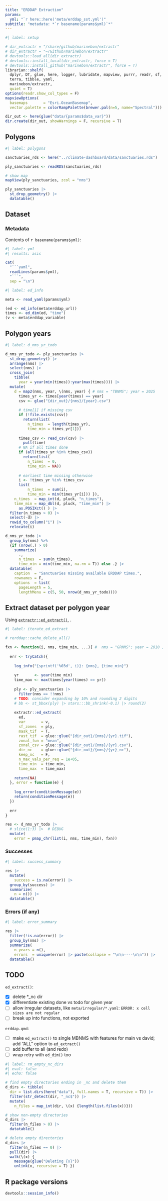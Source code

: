 ```yaml
---
title: "ERDDAP Extraction"
params:
  yml: "`r here::here('meta/erddap_sst.yml')"
subtitle: "metadata: *`r basename(params$yml)`*"
---
```


```r
#| label: setup

# dir_extractr = "/share/github/marinebon/extractr"
# dir_extractr = "~/Github/marinebon/extractr"
# devtools::load_all(dir_extractr)
# devtools::install_local(dir_extractr, force = T)
# devtools::install_github("marinebon/extractr", force = T)
librarian::shelf(
  dplyr, DT, glue, here, logger, lubridate, mapview, purrr, readr, sf, stringr,
  terra, tibble, yaml,
  marinebon/extractr,
  quiet = T)
options(readr.show_col_types = F)
mapviewOptions(
  basemaps       = "Esri.OceanBasemap",
  vector.palette = colorRampPalette(brewer.pal(n=5, name="Spectral")))

dir_out <- here(glue("data/{params$data_var}"))
dir.create(dir_out, showWarnings = F, recursive = T)
```

## Polygons

```r
#| label: polygons

sanctuaries_rds <- here("../climate-dashboard/data/sanctuaries.rds")

ply_sanctuaries <- readRDS(sanctuaries_rds)

# show map
mapView(ply_sanctuaries, zcol = "nms")

ply_sanctuaries |>
  st_drop_geometry() |>
  datatable()
```

## Dataset

### Metadata

Contents of `r basename(params$yml)`:

```r
#| label: yml
#| results: asis

cat(
  "```yaml",
  readLines(params$yml),
  "```",
  sep = "\n")
```

```r
#| label: ed_info

meta <- read_yaml(params$yml) 

(ed <- ed_info(meta$erddap_url))
times <- ed_dim(ed, "time")
(v <- meta$erddap_variable)
```

## Polygon years

```r
#| label: d_nms_yr_todo

d_nms_yr_todo <- ply_sanctuaries |> 
  st_drop_geometry() |> 
  arrange(nms) |> 
  select(nms) |> 
  cross_join(
    tibble(
      year = year(min(times)):year(max(times)))) |> 
  mutate(
    d = map2(nms, year, \(nms, year) { # nms = "TBNMS"; year = 2025
      times_yr <- times[year(times) == year]
      csv <- glue("{dir_out}/{nms}/{year}.csv")
      
      # time[1] if missing csv
      if (!file.exists(csv))
        return(list(
          n_times  = length(times_yr),
          time_min = times_yr[1]))
      
      times_csv <- read_csv(csv) |> 
        pull(time)
      # NA if all times done
      if (all(times_yr %in% times_csv))
        return(list(
          n_times  = 0,
          time_min = NA)) 
      
      # earliest time missing otherwise
      i <- !times_yr %in% times_csv
      list(
          n_times  = sum(i),
          time_min = min(times_yr[i])) }),
    n_times  = map_int(d, pluck, "n_times"),
    time_min = map_dbl(d, pluck, "time_min") |> 
      as.POSIXct() ) |> 
  filter(n_times > 0) |> 
  select(-d) |> 
  rowid_to_column("i") |>
  relocate(i)

d_nms_yr_todo |> 
  group_by(nms) %>%
  {if (nrow(.) > 0)
    summarize(
      .,
      n_times  = sum(n_times),
      time_min = min(time_min, na.rm = T)) else .} |>
  datatable(
    caption  = "Sanctuaries missing available ERDDAP times.",
    rownames = F,
    options  = list(
      pageLength = 5,
      lengthMenu = c(5, 50, nrow(d_nms_yr_todo))))
```

## Extract dataset per polygon year

Using [`extractr::ed_extract()`](https://marinebon.github.io/extractr/reference/ed_extract.html), .

```r
#| label: iterate_ed_extract

# rerddap::cache_delete_all()

fxn <- function(i, nms, time_min, ...){ #  nms = "GRNMS"; year = 2010 ; i = 97    # DEBUG
  
  err <- tryCatch({
    
    log_info("{sprintf('%03d', i)}: {nms}, {time_min}")
    
    yr       <- year(time_min)
    time_max <- max(times[year(times) == yr])
    
    ply <- ply_sanctuaries |>
      filter(nms == !!nms)
    # TODO: consider expanding by 10% and rounding 2 digits
    # bb <- st_bbox(ply) |> stars:::bb_shrink(-0.1) |> round(2)
    
    extractr::ed_extract(
      ed,
      var       = v,
      sf_zones  = ply,
      mask_tif  = T,
      rast_tif  = glue::glue("{dir_out}/{nms}/{yr}.tif"),
      zonal_fun = "mean",
      zonal_csv = glue::glue("{dir_out}/{nms}/{yr}.csv"),
      dir_nc    = glue::glue("{dir_out}/{nms}/{yr}_nc"),
      keep_nc   = F,
      n_max_vals_per_req = 1e+05,
      time_min  = time_min,
      time_max  = time_max)
    
    return(NA)
  }, error = function(e) {
    
    log_error(conditionMessage(e))
    return(conditionMessage(e))
  })
  
  err
} 

res <- d_nms_yr_todo |> 
  # slice(1:3) |>  # DEBUG
  mutate(
    error = pmap_chr(list(i, nms, time_min), fxn))
```

### Successes

```r
#| label: success_summary

res |> 
  mutate(
    success = is.na(error)) |> 
  group_by(success) |> 
  summarize(
    n = n()) |> 
  datatable()
```

### Errors (if any)

```r
#| label: error_summary

res |> 
  filter(!is.na(error)) |> 
  group_by(nms) |> 
  summarize(
    n_years = n(),
    errors  = unique(error) |> paste(collapse = "\n\n----\n\n")) |> 
  datatable()
```

::: {.content-hidden}

## TODO

`ed_extract()`:

- [x] delete *_nc dir
- [x] differentiate existing done vs todo for given year
- [ ] allow irregular datasets, like `meta/irregular/*.yaml`: `ERROR: x cell sizes are not regular`
- [ ] break up into functions, not exported

`erddap.qmd`:

- [ ] make `ed_extract()` to single MBNMS with features for main vs david; add "ALL" option to `ed_extract()`
- [ ] add buffer to all (and redo)
- [ ] wrap retry with `ed_dim()` too

::: 

```r
#| label: rm_empty_nc_dirs
#| eval: false
#| echo: false

# find empty directories ending in _nc and delete them
d_dirs <- tibble(
  dir = list.dirs(here("data"), full.names = T, recursive = T)) |> 
  filter(str_detect(dir, "_nc$")) |> 
  mutate(
    n_files = map_int(dir, \(x) {length(list.files(x))}))

# show non-empty directories
d_dirs |> 
  filter(n_files > 0) |> 
  datatable()

# delete empty directories
d_dirs |> 
  filter(n_files == 0) |> 
  pull(dir) |>
  walk(\(x) {
    message(glue("Deleting {x}"))
    unlink(x, recursive = T) })
```

::: {.callout-caution collapse="true"}

## R package versions

```r
devtools::session_info()
```

::: 
